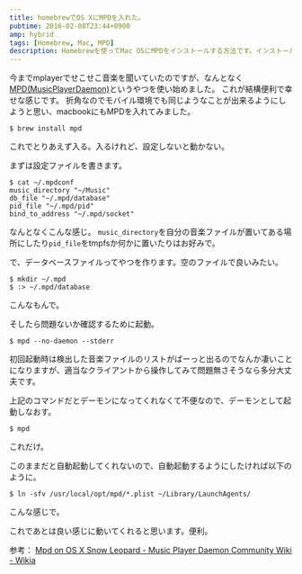 ```yaml
---
title: homebrewでOS XにMPDを入れた。
pubtime: 2016-02-08T23:44+0900
amp: hybrid
tags: [Homebrew, Mac, MPD]
description: Homebrewを使ってMac OSにMPDをインストールする方法です。インストール、データベースの作成と、自動起動の設定までをやっています。
---
```


今までmplayerでせこせこ音楽を聞いていたのですが、なんとなく[MPD(MusicPlayerDaemon)](http://www.musicpd.org/)というやつを使い始めました。
これが結構便利で幸せな感じです。
折角なのでモバイル環境でも同じようなことが出来るようにしようと思い、macbookにもMPDを入れてみました。

```
$ brew install mpd
```
これでとりあえず入る。入るけれど、設定しないと動かない。

まずは設定ファイルを書きます。
```
$ cat ~/.mpdconf
music_directory "~/Music"
db_file "~/.mpd/database"
pid_file "~/.mpd/pid"
bind_to_address "~/.mpd/socket"
```
なんとなくこんな感じ。
`music_directory`を自分の音楽ファイルが置いてある場所にしたり`pid_file`をtmpfsか何かに置いたりはお好みで。

で、データベースファイルってやつを作ります。空のファイルで良いみたい。
```
$ mkdir ~/.mpd
$ :> ~/.mpd/database
```
こんなもんで。

そしたら問題ないか確認するために起動。
```
$ mpd --no-daemon --stderr
```
初回起動時は検出した音楽ファイルのリストがばーっと出るのでなんか凄いことになりますが、適当なクライアントから操作してみて問題無さそうなら多分大丈夫です。

上記のコマンドだとデーモンになってくれなくて不便なので、デーモンとして起動しなおす。
```
$ mpd
```
これだけ。

このままだと自動起動してくれないので、自動起動するようにしたければ以下のように。
```
$ ln -sfv /usr/local/opt/mpd/*.plist ~/Library/LaunchAgents/
```
こんな感じで。

これであとは良い感じに動いてくれると思います。便利。

参考： [Mpd on OS X Snow Leopard - Music Player Daemon Community Wiki - Wikia](http://mpd.wikia.com/wiki/Mpd_on_OS_X_Snow_Leopard)
